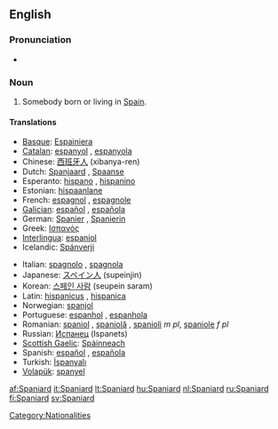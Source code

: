 ==English==

===Pronunciation===
*{{audio|en-us-Spaniard.ogg|Audio (US)}}

===Noun===
{{en-noun}}

# Somebody born or living in [[w:Spain|Spain]].

====Translations====
{{top}}
*[[Basque]]: [[Espainiera]]
*[[Catalan]]: [[espanyol]] {{m}}, [[espanyola]] {{f}}
*Chinese: [[西班牙人]] (xibanya-ren)
*Dutch: [[Spanjaard]] {{m}}, [[Spaanse]] {{f}}
*Esperanto: [[hispano]] {{m}}, [[hispanino]] {{f}}
*Estonian: [[hispaanlane]]
*French: [[espagnol]] {{m}}, [[espagnole]] {{f}}
*[[Galician]]: [[español]] {{m}}, [[española]] {{f}}
*German: [[Spanier]] {{m}}, [[Spanierin]] {{f}}
*Greek: [[Ισπανός]] {{m}}
*[[Interlingua]]: [[espaniol]]
*Icelandic: [[Spánverji]] {{m}}
{{mid}}
*Italian: [[spagnolo]] {{m}}, [[spagnola]] {{f}}
*Japanese: [[スペイン人]] (supeinjin)
*Korean: [[스페인 사람]] (seupein saram)
*Latin: [[hispanicus]] {{m}}, [[hispanica]] {{f}}
*Norwegian: [[spanjol]] {{m}}
*Portuguese: [[espanhol]] {{m}}, [[espanhola]] {{f}}
*Romanian: [[spaniol]] {{m}}, [[spaniolă]] {{f}}, [[spanioli]] ''m pl'', [[spaniole]] ''f pl''
*Russian: [[Испанец]] (Ispanets)
*[[Scottish Gaelic]]: [[Spàinneach]] {{m}}
*Spanish: [[español]] {{m}}, [[española]] {{f}}
*Turkish: [[İspanyalı]]
*[[Volapük]]: [[spanyel]]
{{bottom}}

[[Category:Nationalities]]

[[af:Spaniard]]
[[it:Spaniard]]
[[lt:Spaniard]]
[[hu:Spaniard]]
[[nl:Spaniard]]
[[ru:Spaniard]]
[[fi:Spaniard]]
[[sv:Spaniard]]